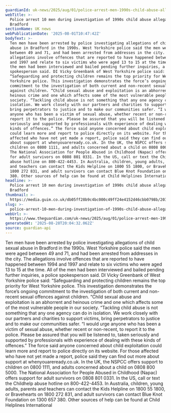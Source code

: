 ```yaml
---
guardianId: uk-news/2025/aug/01/police-arrest-men-1990s-child-abuse-allegations-bradford
webTitle: >-
  Police arrest 10 men during investigation of 1990s child abuse allegations in
  Bradford
sectionName: UK news
webPublicationDate: '2025-08-01T10:47:42Z'
bodyText: >-
  Ten men have been arrested by police investigating allegations of child sexual
  abuse in Bradford in the 1990s. West Yorkshire police said the men were aged
  between 49 and 71, and had been arrested from addresses in the city. The
  allegations involve offences that are reported to have happened between 1994
  and 1997 and relate to six victims who were aged 13 to 15 at the time. All of
  the men had been interviewed and bailed pending further inquiries, a police
  spokesperson said. DI Vicky Greenbank of West Yorkshire police said:
  “Safeguarding and protecting children remains the top priority for West
  Yorkshire police. This investigation demonstrates the force’s ongoing
  commitment to the investigation of both current and non-recent sexual offences
  against children. “Child sexual abuse and exploitation is an abhorrent and
  heinous crime and one which affects some of the most vulnerable people in our
  society. “Tackling child abuse is not something that any one agency can do in
  isolation. We work closely with our partners and charities to support victims,
  bring perpetrators to justice and to make our communities safer. “I would urge
  anyone who has been a victim of sexual abuse, whether recent or non-recent, to
  report it to the police. Please be assured that you will be listened to, taken
  seriously and supported by professionals with experience of dealing with these
  kinds of offences.” The force said anyone concerned about child exploitation
  could learn more and report to police directly on its website. For those
  affected who have not yet made a report, police said they can find out more
  about support at whenyouareready.co.uk. In the UK, the NSPCC offers support to
  children on 0800 1111, and adults concerned about a child on 0808 800 5000.
  The National Association for People Abused in Childhood (Napac) offers support
  for adult survivors on 0808 801 0331. In the US, call or text the Childhelp
  abuse hotline on 800-422-4453. In Australia, children, young adults, parents
  and teachers can contact the Kids Helpline on 1800 55 1800, or Bravehearts on
  1800 272 831, and adult survivors can contact Blue Knot Foundation on 1300 657
  380. Other sources of help can be found at Child Helplines International
headline: >-
  Police arrest 10 men during investigation of 1990s child abuse allegations in
  Bradford
thumbnail: >-
  https://media.guim.co.uk/db05ff28b9c4bc000c49ff24e4152d46cbb0798b/203_0_4560_3648/500.jpg
slug: >-
  police-arrest-10-men-during-investigation-of-1990s-child-abuse-allegations-in-bradford
webUrl: >-
  https://www.theguardian.com/uk-news/2025/aug/01/police-arrest-men-1990s-child-abuse-allegations-bradford
generatedAt: '2025-08-28T20:04:32.062Z'
source: guardian-api
---
```

Ten men have been arrested by police investigating allegations of child sexual abuse in Bradford in the 1990s. West Yorkshire police said the men were aged between 49 and 71, and had been arrested from addresses in the city. The allegations involve offences that are reported to have happened between 1994 and 1997 and relate to six victims who were aged 13 to 15 at the time. All of the men had been interviewed and bailed pending further inquiries, a police spokesperson said. DI Vicky Greenbank of West Yorkshire police said: “Safeguarding and protecting children remains the top priority for West Yorkshire police. This investigation demonstrates the force’s ongoing commitment to the investigation of both current and non-recent sexual offences against children. “Child sexual abuse and exploitation is an abhorrent and heinous crime and one which affects some of the most vulnerable people in our society. “Tackling child abuse is not something that any one agency can do in isolation. We work closely with our partners and charities to support victims, bring perpetrators to justice and to make our communities safer. “I would urge anyone who has been a victim of sexual abuse, whether recent or non-recent, to report it to the police. Please be assured that you will be listened to, taken seriously and supported by professionals with experience of dealing with these kinds of offences.” The force said anyone concerned about child exploitation could learn more and report to police directly on its website. For those affected who have not yet made a report, police said they can find out more about support at whenyouareready.co.uk. In the UK, the NSPCC offers support to children on 0800 1111, and adults concerned about a child on 0808 800 5000. The National Association for People Abused in Childhood (Napac) offers support for adult survivors on 0808 801 0331. In the US, call or text the Childhelp abuse hotline on 800-422-4453. In Australia, children, young adults, parents and teachers can contact the Kids Helpline on 1800 55 1800, or Bravehearts on 1800 272 831, and adult survivors can contact Blue Knot Foundation on 1300 657 380. Other sources of help can be found at Child Helplines International

